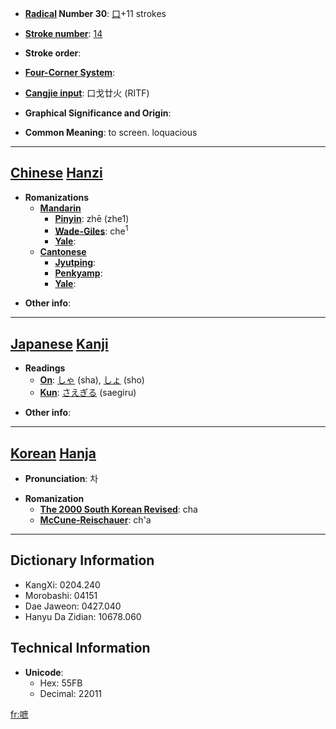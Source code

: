 * '''[[Wiktionary:Chinese radical index| Radical]] Number 30''': [[Wiktionary:Chinese radical index 口|口]]+11 strokes

* '''[[Wiktionary:Chinese total strokes index|Stroke number]]''': [[Wiktionary:Chinese total strokes index 14|14]]

* '''Stroke order''': 

* '''[[Wiktionary:Chinese four corner index|Four-Corner System]]''': 

* '''[[Wiktionary:Chinese Cangjie index|Cangjie input]]''': 口戈廿火 (RITF)

* '''Graphical Significance and Origin''': 

* '''Common Meaning''': to screen. loquacious

----

== [[Chinese]] [[Hanzi]] ==

* '''Romanizations'''
** '''[[Mandarin]]'''
*** '''[[Pinyin]]''': zhē (zhe1)
*** '''[[Wade-Giles]]''': che<sup>1</sup>
*** '''[[Yale]]''': 
** '''[[Cantonese]]'''
*** '''[[Jyutping]]''':
*** '''[[Penkyamp]]''': 
*** '''[[Yale]]''': 

* '''Other info''': 

----

== [[Japanese]] [[Kanji]] ==

* '''Readings'''
** '''[[On]]''': [[しゃ]] (sha), [[しょ]] (sho)
** '''[[Kun]]''': [[さえぎる]] (saegiru)

* '''Other info''':  

----

== [[Korean]] [[Hanja]] ==

* '''Pronunciation''': 차

* '''Romanization'''
** '''[[The 2000 South Korean Revised Romanization|The 2000 South Korean Revised]]''': cha
** '''[[McCune-Reischauer]]''': ch'a

----

== Dictionary Information ==

* KangXi: 0204.240
* Morobashi: 04151
* Dae Jaweon: 0427.040
* Hanyu Da Zidian: 10678.060

== Technical Information ==

* '''Unicode''':
** Hex: 55FB
** Decimal: 22011

[[fr:嗻]]